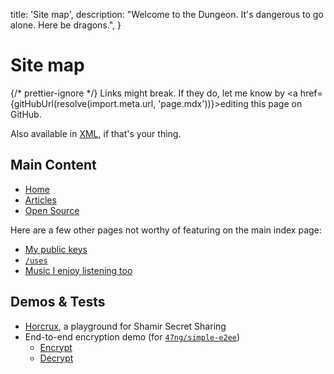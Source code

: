   title: 'Site map',
  description:
    "Welcome to the Dungeon. It's dangerous to go alone. Here be dragons.",
}

# Site map

{/* prettier-ignore */}
<Note status="warning" title="Here be dragons.">
  Links might break. If they do, let me know by <a href={gitHubUrl(resolve(import.meta.url, 'page.mdx'))}>editing this page on GitHub</a>.
</Note>

Also available in [XML](/sitemap.xml), if that's your thing.

## Main Content

- [Home](/)
- [Articles](/posts)
- [Open Source](/open-source)

Here are a few other pages not worthy of featuring on the main index page:

- [My public keys](/public-keys)
- [`/uses`](/uses)
- [Music I enjoy listening too](/music)

## Demos & Tests


- [Horcrux](/horcrux), a playground for Shamir Secret Sharing
- End-to-end encryption demo (for [`47ng/simple-e2ee`](https://github.com/47ng/simple-e2ee))
  - [Encrypt](/e2ee/encrypt)
  - [Decrypt](/e2ee/decrypt)
